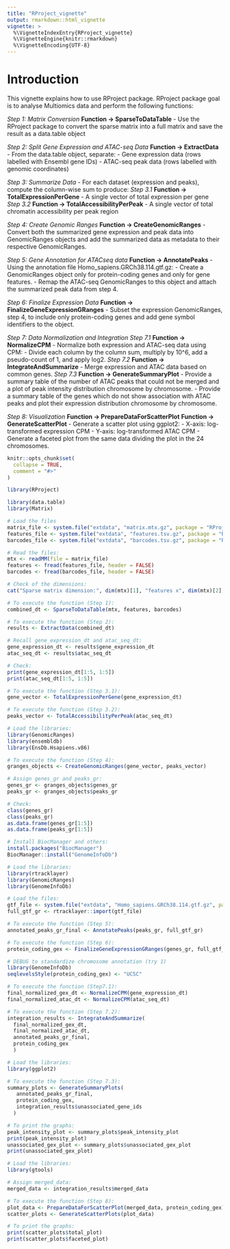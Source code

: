 ```yaml
---
title: "RProject_vignette"
output: rmarkdown::html_vignette
vignette: >
  %\VignetteIndexEntry{RProject_vignette}
  %\VignetteEngine{knitr::rmarkdown}
  %\VignetteEncoding{UTF-8}
---
```


# Introduction

This vignette explains how to use RProject package. 
RProject package goal is to analyse Multiomics data and perform the following functions:

*Step 1: Matrix Conversion*
**Function -> SparseToDataTable**
 - Use the RProject package to convert the sparse matrix into a full matrix and save the result as a data.table object

*Step 2: Split Gene Expression and ATAC-seq Data*
**Function -> ExtractData**
 - From the data.table object, separate:
   - Gene expression data (rows labelled with Ensembl gene IDs)
   - ATAC-seq peak data (rows labelled with genomic coordinates)
   
*Step 3: Summarize Data*
- For each dataset (expression and peaks), compute the column-wise sum to produce:
     *Step 3.1* 
     **Function -> TotalExpressionPerGene**
   - A single vector of total expression per gene
     *Step 3.2* 
     **Function -> TotalAccessibilityPerPeak**
   - A single vector of total chromatin accessibility per peak region

*Step 4: Create Genomic Ranges*
**Function -> CreateGenomicRanges**
- Convert both the summarized gene expression and peak data into GenomicRanges objects and add the summarized data as metadata to their respective GenomicRanges.

*Step 5: Gene Annotation for ATACseq data*
**Function -> AnnotatePeaks**
- Using the annotation file Homo_sapiens.GRCh38.114.gtf.gz:
   - Create a GenomicRanges object only for protein-coding genes and only for gene features.
   - Remap the ATAC-seq GenomicRanges to this object and attach the summarized peak data from step 4.
   
*Step 6: Finalize Expression Data*
**Function -> FinalizeGeneExpressionGRanges**
- Subset the expression GenomicRanges, step 4, to include only protein-coding genes and add gene symbol identifiers to the object.

*Step 7: Data Normalization and Integration*
 *Step 7.1* 
 **Function -> NormalizeCPM**
- Normalize both expression and ATAC-seq data using CPM:
   - Divide each column by the column sum, multiply by 10^6, add a pseudo-count of 1, and apply log2.
  *Step 7.2* 
  **Function -> IntegrateAndSummarize**
- Merge expression and ATAC data based on common genes.
  *Step 7.3* 
  **Function -> GenerateSummaryPlot**
- Provide a summary table of the number of ATAC peaks that could not be merged and a plot of peak intensity distribution chromosome by chromosome. 
- Provide a summary table of the genes which do not show association with ATAC peaks and plot their expression distribution chromosome by chromosome.

*Step 8: Visualization*
**Function -> PrepareDataForScatterPlot**
**Function -> GenerateScatterPlot**
- Generate a scatter plot using ggplot2:
   - X-axis: log-transformed expression CPM
   - Y-axis: log-transformed ATAC CPM
- Generate a faceted plot from the same data dividing the plot in the 24 chromosomes.

```r
knitr::opts_chunk$set(
  collapse = TRUE,
  comment = "#>"
)
```

```r
library(RProject)
```

```r

library(data.table)
library(Matrix)

# Load the files
matrix_file <- system.file("extdata", "matrix.mtx.gz", package = "RProject")
features_file <- system.file("extdata", "features.tsv.gz", package = "RProject")
barcodes_file <- system.file("extdata", "barcodes.tsv.gz", package = "RProject")

# Read the files:
mtx <- readMM(file = matrix_file)
features <- fread(features_file, header = FALSE)
barcodes <- fread(barcodes_file, header = FALSE)

# Check of the dimensions:
cat("Sparse matrix dimension:", dim(mtx)[1], "features x", dim(mtx)[2], "barcodes\n")

# To execute the function (Step 1):
combined_dt <- SparseToDataTable(mtx, features, barcodes)

# To execute the function (Step 2):
results <- ExtractData(combined_dt)

# Recall gene_expression_dt and atac_seq_dt:
gene_expression_dt <- results$gene_expression_dt
atac_seq_dt <- results$atac_seq_dt

# Check:
print(gene_expression_dt[1:5, 1:5])
print(atac_seq_dt[1:5, 1:5])

# To execute the function (Step 3.1):
gene_vector <- TotalExpressionPerGene(gene_expression_dt)

# To execute the function (Step 3.2):
peaks_vector <- TotalAccessibilityPerPeak(atac_seq_dt)

# Load the libraries:
library(GenomicRanges)
library(ensembldb)
library(EnsDb.Hsapiens.v86)

# To execute the function (Step 4):
granges_objects <- CreateGenomicRanges(gene_vector, peaks_vector)

# Assign genes_gr and peaks_gr:
genes_gr <- granges_objects$genes_gr
peaks_gr <- granges_objects$peaks_gr

# Check:
class(genes_gr)
class(peaks_gr)
as.data.frame(genes_gr[1:5])
as.data.frame(peaks_gr[1:5])

# Install BiocManager and others:
install.packages("BiocManager")
BiocManager::install("GenomeInfoDb")

# Load the libraries:
library(rtracklayer)
library(GenomicRanges)
library(GenomeInfoDb)

# Load the files:
gtf_file <- system.file("extdata", "Homo_sapiens.GRCh38.114.gtf.gz", package = "RProject")
full_gtf_gr <- rtracklayer::import(gtf_file)

# To execute the function (Step 5):
annotated_peaks_gr_final <- AnnotatePeaks(peaks_gr, full_gtf_gr)

# To execute the function (Step 6):
protein_coding_gex <- FinalizeGeneExpressionGRanges(genes_gr, full_gtf_gr)

# DEBUG to standardize chromosome annotation (try 1)
library(GenomeInfoDb)
seqlevelsStyle(protein_coding_gex) <- "UCSC"

# To execute the function (Step7.1):
final_normalized_gex_dt <- NormalizeCPM(gene_expression_dt)
final_normalized_atac_dt <- NormalizeCPM(atac_seq_dt)

# To execute the function (Step 7.2):
integration_results <- IntegrateAndSummarize(
  final_normalized_gex_dt,
  final_normalized_atac_dt,
  annotated_peaks_gr_final,
  protein_coding_gex
  )

# Load the libraries:
library(ggplot2)

# To execute the function (Step 7.3):
summary_plots <- GenerateSummaryPlots(
   annotated_peaks_gr_final,
   protein_coding_gex,
   integration_results$unassociated_gene_ids
  )

# To print the graphs:
peak_intensity_plot <- summary_plots$peak_intensity_plot
print(peak_intensity_plot)
unassociated_gex_plot <- summary_plots$unassociated_gex_plot
print(unassociated_gex_plot)

# Load the libraries:
library(gtools)

# Assign merged_data:
merged_data <- integration_results$merged_data

# To execute the function (Step 8):
plot_data <- PrepareDataForScatterPlot(merged_data, protein_coding_gex)
scatter_plots <- GenerateScatterPlots(plot_data)

# To print the graphs:
print(scatter_plots$total_plot)
print(scatter_plots$faceted_plot)

```

